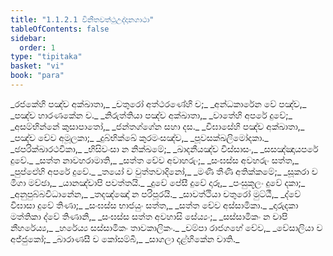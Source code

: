 ```yaml
---
title: "1.1.2.1 විනීතවත්ථුඋද්දානගාථා"
tableOfContents: false
sidebar:
  order: 1
type: "tipitaka"
basket: "vi"
book: "para"
---
```



<DynamicBreadcrumb />

<Paragraph number="282" type="verses" book="para">
_රජකේහි පඤ්ච අක්ඛාතා,_  
_චතුරෝ අත්ථරණේහි ච;_  
_අන්ධකාරේන වේ පඤ්ච,_  
_පඤ්ච හාරණකේන ච._  

</Paragraph>

<Paragraph number="283" type="verses" book="para">
_නිරුත්තියා පඤ්ච අක්ඛාතා,_  
_වාතේහි අපරේ දුවේ;_  
_අසම්භින්නේ කුසාපාතෝ,_  
_ජන්තග්ගේන සහා දස._  

</Paragraph>

<Paragraph number="284" type="verses" book="para">
_විඝාසේහි පඤ්ච අක්ඛාතා,_  
_පඤ්ච චේව අමූලකා;_  
_දුබ්භික්ඛේ කුරමංසඤ්ච,_  
_පූවසක්ඛලිමෝදකා._  

</Paragraph>

<Paragraph number="285" type="verses" book="para">
_ඡපරික්ඛාරථවිකා,_  
_භිසිවංසා න නික්ඛමේ;_  
_ඛාදනීයඤ්ච විස්සාසං,_  
_සසඤ්ඤායපරේ දුවේ._  

</Paragraph>

<Paragraph number="286" type="verses" book="para">
_සත්ත නාවහරාමාති,_  
_සත්ත චේව අවාහරුං;_  
_සංඝස්ස අවහරුං සත්ත,_  
_පුප්ඵේහි අපරේ දුවේ._  

</Paragraph>

<Paragraph number="287" type="verses" book="para">
_තයෝ ච වුත්තවාදිනෝ,_  
_මණි තීණි අතික්කමේ;_  
_සූකරා ච මිගා මච්ඡා,_  
_යානඤ්චාපි පවත්තයි._  

</Paragraph>

<Paragraph number="288" type="verses" book="para">
_දුවේ පේසී දුවේ දාරූ,_  
_පංසුකූලං දුවේ දකා;_  
_අනුපුබ්බවිධානේන,_  
_තදඤ්ඤෝ න පරිපූරයි._  

</Paragraph>

<Paragraph number="289" type="verses" book="para">
_සාවත්ථියා චතුරෝ මුට්ඨී,_  
_ද්වේ විඝාසා දුවේ තිණා;_  
_සංඝස්ස භාජයුං සත්ත,_  
_සත්ත චේව අස්සාමිකා._  

</Paragraph>

<Paragraph number="290" type="verses" book="para">
_දාරුදකා මත්තිකා ද්වේ තිණානි,_  
_සංඝස්ස සත්ත අවහාසි සේය්‍යං;_  
_සස්සාමිකං න චාපි නීහරේය්‍ය,_  
_හරේය්‍ය සස්සාමිකං තාවකාලිකං._  

</Paragraph>

<Paragraph number="291" type="verses" book="para">
_චම්පා රාජගහේ චේව,_  
_වේසාලියා ච අජ්ජුකෝ;_  
_බාරාණසී ච කෝසම්බී,_  
_සාගලා දළ්හිකේන චාති._
</Paragraph>